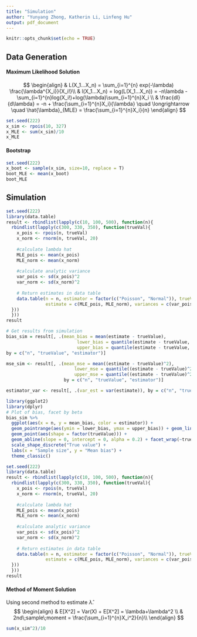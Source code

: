 ```yaml
---
title: "Simulation"
author: "Yunyang Zhong, Katherin Li, Linfeng Hu"
output: pdf_document
---
```


```r
knitr::opts_chunk$set(echo = TRUE)
```

## Data Generation

#### Maximum Likelihood Solution
$$
\begin{align}
& L(X_1...X_n) = \sum_{i=1}^{n} exp(-\lambda) \frac{\lambda^{X_i}}{X_i!}\\
& l(X_1...X_n) = log(L(X_1...X_n)) = -n\lambda - \sum_{i=1}^{n}log(X_i!)+log(\lambda)\sum_{i=1}^{n}X_i \\
& \frac{dl}{d\lambda} = -n + \frac{\sum_{i=1}^{n}X_i}{\lambda} \quad \longrightarrow \quad \hat{\lambda}_{MLE} = \frac{\sum_{i=1}^{n}X_i}{n}
\end{align}
$$

```r
set.seed(222)
x_sim <- rpois(10, 327)
x_MLE <- sum(x_sim)/10
x_MLE
```


#### Bootstrap
```r
set.seed(222)
x_boot <- sample(x_sim, size=10, replace = T)
boot_MLE <- mean(x_boot)
boot_MLE
```

## Simulation
```r
set.seed(222)
library(data.table)
result <- rbindlist(lapply(c(10, 100, 500), function(n){
  rbindlist(lapply(c(300, 330, 350), function(trueVal){
    x_pois <- rpois(n, trueVal)
    x_norm <- rnorm(n, trueVal, 20)
    
    #calculate lambda hat
    MLE_pois <- mean(x_pois)
    MLE_norm <- mean(x_norm)
    
    #calculate analytic variance
    var_pois <- sd(x_pois)^2
    var_norm <- sd(x_norm)^2
    
    # Return estimates in data table
    data.table(n = n, estimator = factor(c("Poisson", "Normal")), trueValue = trueVal,
               estimate = c(MLE_pois, MLE_norm), variances = c(var_pois, var_norm))
  }))
  }))
result
```

```r
# Get results from simulation
bias_sim = result[, .(mean_bias = mean(estimate - trueValue),
                           lower_bias = quantile(estimate - trueValue, 0.025),
                           upper_bias = quantile(estimate - trueValue, 0.975)),
by = c("n", "trueValue", "estimator")]

mse_sim <- result[, .(mean_mse = mean((estimate - trueValue)^2),
                          lower_mse = quantile((estimate - trueValue)^2, 0.025),
                          upper_mse = quantile((estimate - trueValue)^2, 0.975)),
                      by = c("n", "trueValue", "estimator")]

estimator_var <- result[, .(var_est = var(estimate)), by = c("n", "trueValue", "estimator")]

library(ggplot2)
library(dplyr)
# Plot of bias, facet by beta
bias_sim %>%
  ggplot(aes(x = n, y = mean_bias, color = estimator)) + 
  geom_pointrange(aes(ymin = lower_bias, ymax = upper_bias)) + geom_line(alpha = 0.2) +
  geom_point(aes(shape = factor(trueValue))) +
  geom_abline(slope = 0, intercept = 0, alpha = 0.2) + facet_wrap(~trueValue) +
  scale_shape_discrete("True value") +
  labs(x = "Sample size", y = "Mean bias") +
  theme_classic()
```

```r
set.seed(222)
library(data.table)
result <- rbindlist(lapply(c(10, 100, 500), function(n){
  rbindlist(lapply(c(300, 330, 350), function(trueVal){
    x_pois <- rpois(n, trueVal)
    x_norm <- rnorm(n, trueVal, 20)
    
    #calculate lambda hat
    MLE_pois <- mean(x_pois)
    MLE_norm <- mean(x_norm)
    
    #calculate analytic variance
    var_pois <- sd(x_pois)^2
    var_norm <- sd(x_norm)^2
    
    # Return estimates in data table
    data.table(n = n, estimator = factor(c("Poisson", "Normal")), trueValue = trueVal,
               estimate = c(MLE_pois, MLE_norm), variances = c(var_pois, var_norm))
  }))
  }))
result
```















#### Method of Moment Solution
Using second method to estimate $\hat \lambda$.
$$
\begin{align}
& E[X^2] = Var(X) + E[X^2] = \lambda+\lambda^2 \\
& 2nd\;sample\;moment = \frac{\sum_{i=1}^{n}X_i^2}{n}\\
\end{align}
$$

```r
sum(x_sim^2)/10
```




